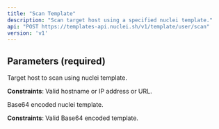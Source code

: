 ```yaml
---
title: "Scan Template"
description: "Scan target host using a specified nuclei template."
api: "POST https://templates-api.nuclei.sh/v1/template/user/scan"
version: 'v1'
---
```


## Parameters (required)

<ParamField body="target" type="string" required>
  Target host to scan using nuclei template.

  **Constraints**: Valid hostname or IP address or URL.
</ParamField>

<ParamField body="template_base64" type="string" required>
  Base64 encoded nuclei template.

  **Constraints**: Valid Base64 encoded template.
</ParamField>
